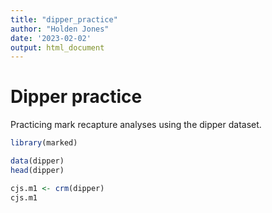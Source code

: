 ```yaml
---
title: "dipper_practice"
author: "Holden Jones"
date: '2023-02-02'
output: html_document
---
```


# Dipper practice

Practicing mark recapture analyses using the dipper dataset.

```r
library(marked)
```

```r
data(dipper)
head(dipper)
```

```r
cjs.m1 <- crm(dipper)
cjs.m1
```




